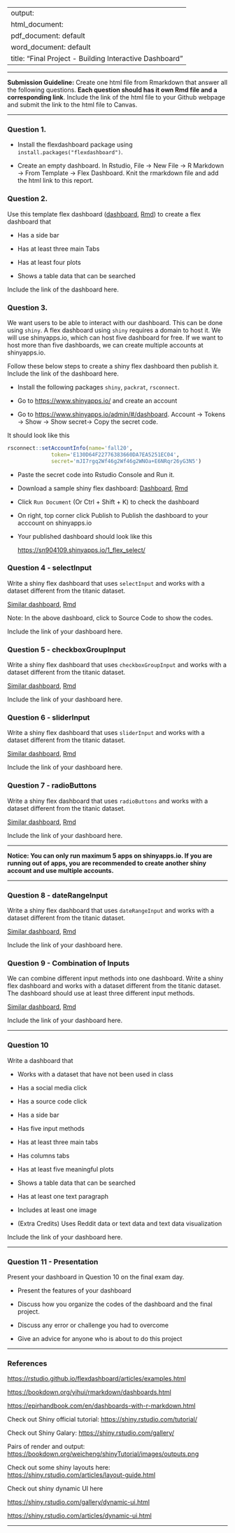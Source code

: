 
---
output: 
  html_document:
  pdf_document: default
  word_document: default
title: "Final Project - Building Interactive Dashboard"
---

------------------------------------------------------------------------

**Submission Guideline:** Create one html file from Rmarkdown that answer all the following questions. **Each question should has it own Rmd file and a corresponding link**. Include the link of the html file to your Github webpage and submit the link to the html file to Canvas.

------------------------------------------------------------------------

### Question 1.

-   Install the flexdashboard package using `install.packages("flexdashboard")`.

-   Create an empty dashboard. In Rstudio, File -\> New File -\> R Markdown -\> From Template -\> Flex Dashboard. Knit the rmarkdown file and add the html link to this report.

### Question 2.

Use this template flex dashboard ([dashboard](https://bryantstats.github.io/math421/final/flex_template.html), [Rmd](https://bryantstats.github.io/math421/final/flex_template.Rmd)) to create a flex dashboard that

-   Has a side bar

-   Has at least three main Tabs

-   Has at least four plots

-   Shows a table data that can be searched

Include the link of the dashboard here. 

### Question 3.

We want users to be able to interact with our dashboard. This can be done using `shiny`. A flex dashboard using `shiny` requires a domain to host it. We will use shinyapps.io, which can host five dashboard for free. If we want to host more than five dashboards, we can create multiple accounts at shinyapps.io.

Follow these below steps to create a shiny flex dashboard then publish it.  Include the link of the dashboard here. 

-   Install the following packages `shiny`, `packrat`, `rsconnect`.

-   Go to <https://www.shinyapps.io/> and create an account

-   Go to <https://www.shinyapps.io/admin/#/dashboard>. Account -\> Tokens -\> Show -\> Show secret-\> Copy the secret code.

It should look like this

```r
rsconnect::setAccountInfo(name='fall20',
			  token='E130D64F22776383660DA7EA5251EC04',
			  secret='mJI7rgq2Wf46g2Wf46g2WNOa+E6NRqr26yG3N5')
```

-   Paste the secret code into Rstudio Console and Run it.

-   Download a sample shiny flex dashboard: [Dashboard](https://sn904109.shinyapps.io/1_flex_select/), [Rmd](https://bryantstats.github.io/math421/final/1_flex_select.Rmd)

-   Click `Run Document` (Or Ctrl + Shift + K) to check the dashboard

-   On right, top corner click Publish to Publish the dashboard to your acccount on shinyapps.io

-   Your published dashboard should look like this

    <https://sn904109.shinyapps.io/1_flex_select/>

### Question 4 - selectInput

Write a shiny flex dashboard that uses `selectInput` and works with a dataset different from the titanic dataset.

[Similar dashboard](https://sn904109.shinyapps.io/1_flex_select/), [Rmd](1_flex_select.Rmd)

Note: In the above dashboard, click to Source Code to show the codes.

Include the link of your dashboard here.

### Question 5 - checkboxGroupInput

Write a shiny flex dashboard that uses `checkboxGroupInput` and works with a dataset different from the titanic dataset.

[Similar dashboard](https://sn904109.shinyapps.io/2_flex_checkbox/), [Rmd](2_flex_checkbox.Rmd)

Include the link of your dashboard here.

### Question 6 - sliderInput

Write a shiny flex dashboard that uses `sliderInput` and works with a dataset different from the titanic dataset.

[Similar dashboard](https://sn904109.shinyapps.io/3_flex_slider/), [Rmd](3_flex_slider.Rmd)

Include the link of your dashboard here.

### Question 7 - radioButtons

Write a shiny flex dashboard that uses `radioButtons` and works with a dataset different from the titanic dataset.

[Similar dashboard](https://sn904109.shinyapps.io/4_flex_radio/), [Rmd](4_flex_radio.Rmd)

Include the link of your dashboard here.

------------------------------------------------------------------------

**Notice: You can only run maximum 5 apps on shinyapps.io. If you are running out of apps, you are recommended to create another shiny account and use multiple accounts.**

------------------------------------------------------------------------

### Question 8 - dateRangeInput

Write a shiny flex dashboard that uses `dateRangeInput` and works with a dataset different from the titanic dataset.

[Similar dashboard](https://sn904109.shinyapps.io/5_flex_date_range/), [Rmd](5_flex_date_range.Rmd)

Include the link of your dashboard here.

### Question 9 - Combination of Inputs

We can combine different input methods into one dashboard. Write a shiny flex dashboard and works with a dataset different from the titanic dataset. The dashboard should use at least three different input methods.

[Similar dashboard](https://snguyen4.shinyapps.io/6_flex_combine/), [Rmd](6_flex_combine.Rmd)

Include the link of your dashboard here.

------------------------------------------------------------------------

### Question 10

Write a dashboard that

-   Works with a dataset that have not been used in class

-   Has a social media click

-   Has a source code click

-   Has a side bar

-   Has five input methods

-   Has at least three main tabs

-   Has columns tabs

-   Has at least five meaningful plots

-   Shows a table data that can be searched

-   Has at least one text paragraph

-   Includes at least one image

-   (Extra Credits) Uses Reddit data or text data and text data visualization

Include the link of your dashboard here.

------------------------------------------------------------------------

### Question 11 - Presentation

Present your dashboard in Question 10 on the final exam day.

-   Present the features of your dashboard

-   Discuss how you organize the codes of the dashboard and the final project.

-   Discuss any error or challenge you had to overcome

-   Give an advice for anyone who is about to do this project

------------------------------------------------------------------------

### References

<https://rstudio.github.io/flexdashboard/articles/examples.html>

<https://bookdown.org/yihui/rmarkdown/dashboards.html>

<https://epirhandbook.com/en/dashboards-with-r-markdown.html>

Check out Shiny official tutorial: <https://shiny.rstudio.com/tutorial/>

Check out Shiny Galary: <https://shiny.rstudio.com/gallery/>

Pairs of render and output: <https://bookdown.org/weicheng/shinyTutorial/images/outputs.png>

Check out some shiny layouts here: <https://shiny.rstudio.com/articles/layout-guide.html>

Check out shiny dynamic UI here

<https://shiny.rstudio.com/gallery/dynamic-ui.html>

<https://shiny.rstudio.com/articles/dynamic-ui.html>

------------------------------------------------------------------------
